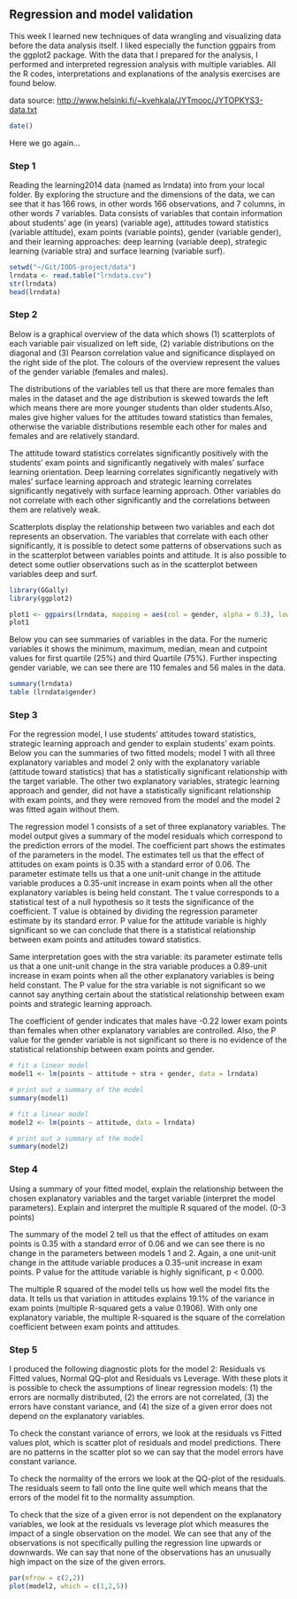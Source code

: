

## Regression and model validation


This week I learned new techniques of data wrangling and visualizing data before the data analysis itself. I liked especially the function ggpairs from the ggplot2 package. With the data that I prepared for the analysis, I performed and interpreted regression analysis with multiple variables. All the R codes, interpretations and explanations of the analysis exercises are found below. 


data source: [http://www.helsinki.fi/~kvehkala/JYTmooc/JYTOPKYS3-data.txt](http://www.helsinki.fi/~kvehkala/JYTmooc/JYTOPKYS3-data.txt) 


```r
date()
```


Here we go again...

### Step 1

Reading the learning2014 data (named as lrndata) into from your local folder. By exploring the structure and the dimensions of the data, we can see that it has 166 rows, in other words 166 observations, and 7 columns, in other words 7 variables. Data consists of variables that contain information about students' age (in years) (variable age), attitudes toward statistics (variable attitude), exam points (variable points), gender (variable gender), and their learning approaches: deep learning (variable deep), strategic learning (variable stra) and surface learning (variable surf). 


```r
setwd("~/Git/IODS-project/data")
lrndata <- read.table("lrndata.csv")
str(lrndata)
head(lrndata)

```

### Step 2 

Below is a graphical overview of the data which shows (1) scatterplots of each variable pair visualized on left side, (2) variable distributions on the diagonal and (3) Pearson correlation value and significance displayed on the right side of the plot. The colours of the overview represent the values of the gender variable (females and males).

The distributions of the variables tell us that there are more females than males in the dataset and the age distribution is skewed towards the left which means there are more younger students than older students.Also, males give higher values for the attitudes toward statistics than females, otherwise the variable distributions resemble each other for males and females and are relatively standard. 

The attitude toward statistics correlates significantly positively with the students' exam points and significantly negatively with males' surface learning orientation. Deep learning correlates significantly negatively with males' surface learning approach and strategic learning correlates significantly negatively with surface learning approach. Other variables do not correlate with each other significantly and the correlations between them are relatively weak. 

Scatterplots display the relationship between two variables and each dot represents an observation. The variables that correlate with each other significantly, it is possible to detect some patterns of observations such as in the scatterplot between variables points and attitude. It is also possible to detect some outlier observations such as in the scatterplot between variables deep and surf.  


```r
library(GGally)
library(ggplot2)

plot1 <- ggpairs(lrndata, mapping = aes(col = gender, alpha = 0.3), lower = list(combo = wrap("facethist", bins = 20)))
plot1
```


Below you can see summaries of variables in the data. For the numeric variables it shows the minimum, maximum, median, mean and cutpoint values for first quartile (25%) and third Quartile (75%). Further inspecting gender variable, we can see there are 110 females and 56 males in the data.  


```r
summary(lrndata)
table (lrndata$gender)
```


### Step 3

For the regression model, I use students' attitudes toward statistics, strategic learning approach and gender to explain students' exam points. Below you can the summaries of two fitted models; model 1 with all three explanatory variables and model 2 only with the explanatory variable (attitude toward statistics) that has a statistically significant relationship with the target variable. The other two explanatory variables,  strategic learning approach and gender, did not have a statistically significant relationship with exam points, and they were removed from the model and the model 2 was fitted again without them. 

The regression model 1 consists of a set of three explanatory variables. The model output gives a summary of the model residuals which correspond to the prediction errors of the model. The coefficient part shows the estimates of the parameters in the model. The estimates tell us that the effect of attitudes on exam points is 0.35 with a standard error of 0.06. The parameter estimate tells us that a one unit-unit change in the attitude variable produces a 0.35-unit increase in exam points when all the other explanatory variables is being held constant. The t value corresponds to a statistical test of a null hypothesis so it tests the significance of the coefficient. T value is obtained by dividing the regression parameter estimate by its standard error. P value for the attitude variable is highly significant so we can conclude that there is a statistical relationship between exam points and attitudes toward statistics. 

Same interpretation goes with the stra variable: its parameter estimate tells us that a one unit-unit change in the stra variable produces a 0.89-unit increase in exam points when all the other explanatory variables is being held constant. The P value for the stra variable is not significant so we cannot say anything certain about the statistical relationship between exam points and strategic learning approach.

The coefficient of gender indicates that males have -0.22 lower exam points than females when other explanatory variables are controlled. Also, the P value for the gender variable is not significant so there is no evidence of the statistical relationship between exam points and gender. 


```r
# fit a linear model
model1 <- lm(points ~ attitude + stra + gender, data = lrndata)

# print out a summary of the model
summary(model1)

# fit a linear model
model2 <- lm(points ~ attitude, data = lrndata)

# print out a summary of the model
summary(model2)

```


### Step 4

Using a summary of your fitted model, explain the relationship between the chosen explanatory variables and the target variable (interpret the model parameters). Explain and interpret the multiple R squared of the model. (0-3 points)

The summary of the model 2 tell us that the effect of attitudes on exam points is 0.35 with a standard error of 0.06 and we can see there is no change in the parameters between models 1 and 2. Again, a one unit-unit change in the attitude variable produces a 0.35-unit increase in exam points. P value for the attitude variable is highly significant, p < 0.000. 

The multiple R squared of the model tells us how well the model fits the data. It tells us that variation in attitudes explains 19.1% of the variance in exam points (multiple R-squared gets a value 0.1906). With only one explanatory variable, the multiple R-squared is the square of the correlation coefficient between exam points and attitudes. 


### Step 5 

I produced the following diagnostic plots for the model 2: Residuals vs Fitted values, Normal QQ-plot and Residuals vs Leverage. With these plots it is possible to check the assumptions of linear regression models: (1) the errors are normally distributed, (2) the errors are not correlated, (3) the errors have constant variance, and (4) the size of a given error does not depend on the explanatory variables.

To check the constant variance of errors, we look at the residuals vs Fitted values plot, which is scatter plot of residuals and  model predictions. There are no patterns in the scatter plot so we can say that the model errors have constant variance.
 
To check the normality of the errors we look at the QQ-plot of the residuals. The residuals seem to fall onto the line quite well which means that the errors of the model fit to the normality assumption. 

To check that the size of a given error is not dependent on the explanatory variables, we look at the residuals vs leverage plot which measures the impact of a single observation on the model. We can see that any of the observations is not specifically pulling the regression line upwards or downwards. We can say that none of the observations has an unusually high impact on the size of the given errors. 


```r
par(mfrow = c(2,2))
plot(model2, which = c(1,2,5))
```


